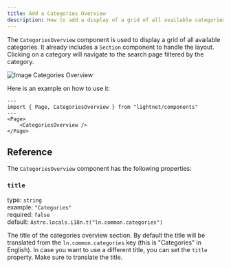 ```yaml
---
title: Add a Categories Overview
description: How to add a display of a grid of all available categories to your LightNet page.
---
```


The `CategoriesOverview` component is used to display a grid of all available categories. It already includes a `Section` 
component to handle the layout. Clicking on a category will navigate to the search page filtered by the category.

![Image Categories Overview](./images/CategoriesImage.png)

Here is an example on how to use it:

```astro
---
import { Page, CategoriesOverview } from "lightnet/components"
---
<Page>
    <CategoriesOverview />
</Page>
```

## Reference

The `CategoriesOverview` component has the following properties:

### `title`

type: `string` \
example: `"Categories"` \
required: `false` \
default: `Astro.locals.i18n.t("ln.common.categories")`

The title of the categories overview section. By default the title will be translated from the `ln.common.categories` key (this is "Categories" in English).
In case you want to use a different title, you can set the `title` property. Make sure to translate the title.